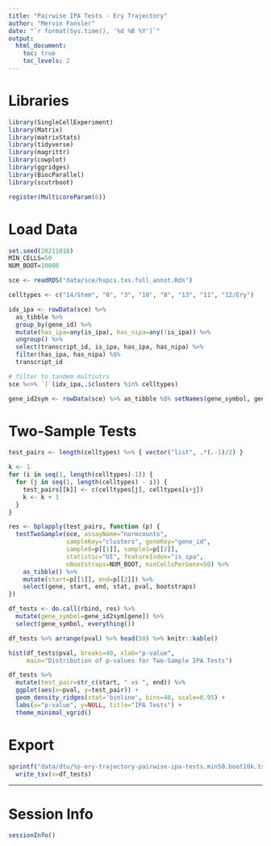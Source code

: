 ```yaml
---
title: "Pairwise IPA Tests - Ery Trajectory"
author: "Mervin Fansler"
date: "`r format(Sys.time(), '%d %B %Y')`"
output: 
  html_document:
    toc: true
    toc_levels: 2
---
```


# Libraries
```r
library(SingleCellExperiment)
library(Matrix)
library(matrixStats)
library(tidyverse)
library(magrittr)
library(cowplot)
library(ggridges)
library(BiocParallel)
library(scutrboot)

register(MulticoreParam(6))
```


# Load Data
```r
set.seed(20211018)
MIN_CELLS=50
NUM_BOOT=10000

sce <- readRDS("data/sce/hspcs.txs.full_annot.Rds")

celltypes <- c("14/Stem", "0", "3", "10", "8", "13", "11", "12/Ery")

idx_ipa <- rowData(sce) %>%
  as_tibble %>%
  group_by(gene_id) %>%
  mutate(has_ipa=any(is_ipa), has_nipa=any(!is_ipa)) %>%
  ungroup() %>%
  select(transcript_id, is_ipa, has_ipa, has_nipa) %>%
  filter(has_ipa, has_nipa) %$%
  transcript_id

# filter to tandem multiutrs
sce %<>% `[`(idx_ipa,.$clusters %in% celltypes)

gene_id2sym <- rowData(sce) %>% as_tibble %$% setNames(gene_symbol, gene_id)
```

# Two-Sample Tests
```r
test_pairs <- length(celltypes) %>% { vector("list", .*(.-1)/2) }

k <- 1
for (i in seq(1, length(celltypes)-1)) {
  for (j in seq(1, length(celltypes) - i)) {
    test_pairs[[k]] <- c(celltypes[j], celltypes[i+j])
    k <- k + 1
  }
}
```

```r
res <- bplapply(test_pairs, function (p) {
  testTwoSample(sce, assayName="normcounts",
                sampleKey="clusters", geneKey="gene_id",
                sample0=p[[1]], sample1=p[[2]], 
                statistic="UI", featureIndex="is_ipa",
                nBootstraps=NUM_BOOT, minCellsPerGene=50) %>%
    as_tibble() %>%
    mutate(start=p[[1]], end=p[[2]]) %>%
    select(gene, start, end, stat, pval, bootstraps)
})

df_tests <- do.call(rbind, res) %>%
  mutate(gene_symbol=gene_id2sym[gene]) %>%
  select(gene_symbol, everything())

df_tests %>% arrange(pval) %>% head(50) %>% knitr::kable()
```

```r
hist(df_tests$pval, breaks=40, xlab="p-value",
     main="Distribution of p-values for Two-Sample IPA Tests")
```

```r
df_tests %>%
  mutate(test_pair=str_c(start, " vs ", end)) %>%
  ggplot(aes(x=pval, y=test_pair)) +
  geom_density_ridges(stat='binline', bins=40, scale=0.95) +
  labs(x="p-value", y=NULL, title="IPA Tests") +
  theme_minimal_vgrid()
```

# Export
```r
sprintf("data/dtu/%s-ery-trajectory-pairwise-ipa-tests.min50.boot10k.tsv.gz", format(Sys.time(), '%Y%m%d')) %>%
  write_tsv(x=df_tests)
```

---

# Session Info

```r
sessionInfo()
```
